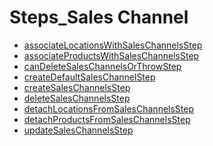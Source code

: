
# Steps\_Sales Channel

- [associateLocationsWithSalesChannelsStep](../../functions/core_flows.associateLocationsWithSalesChannelsStep/page.mdx)
- [associateProductsWithSalesChannelsStep](../../functions/core_flows.associateProductsWithSalesChannelsStep/page.mdx)
- [canDeleteSalesChannelsOrThrowStep](../../functions/core_flows.canDeleteSalesChannelsOrThrowStep/page.mdx)
- [createDefaultSalesChannelStep](../../functions/core_flows.createDefaultSalesChannelStep/page.mdx)
- [createSalesChannelsStep](../../functions/core_flows.createSalesChannelsStep/page.mdx)
- [deleteSalesChannelsStep](../../functions/core_flows.deleteSalesChannelsStep/page.mdx)
- [detachLocationsFromSalesChannelsStep](../../functions/core_flows.detachLocationsFromSalesChannelsStep/page.mdx)
- [detachProductsFromSalesChannelsStep](../../functions/core_flows.detachProductsFromSalesChannelsStep/page.mdx)
- [updateSalesChannelsStep](../../functions/core_flows.updateSalesChannelsStep/page.mdx)
